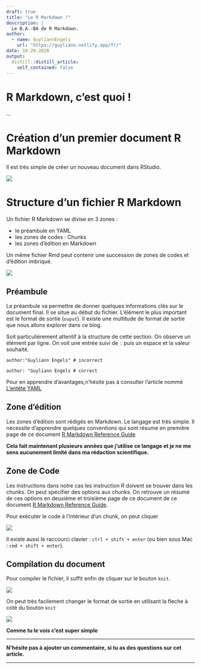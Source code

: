 ```yaml
---
draft: true
title: "Le R Markdown !"
description: |
  Le B.A.-BA de R Markdown.
author:
  - name: GuyliannEngels
    url: "https://guyliann.netlify.app/fr/"
date: 10-29-2020
output:
  distill::distill_article:
    self_contained: false
---
```


# R Markdown, c'est quoi !

...

# Création d'un premier document R Markdown

Il est très simple de créer un nouveau document dans RStudio.

![](images/rmd_new.gif)

# Structure d'un fichier R Markdown

Un fichier R Markdown se divise en 3 zones :

- le préambule en YAML
- les zones de codes : Chunks
- les zones d'édition en Markdown

Un même fichier Rmd peut contenir une succession de zones de codes et d'édition imbriqué.

![](images/rmd_zones.png)

## Préambule

Le préambule va permettre de donner quelques informations clés sur le document final. Il se situe au début du fichier. L'élément le plus important est le format de sortie (`ouput`). Il existe une multitude de format de sortie que nous allons explorer dans ce blog.

Soit particulièrement attentif à la structure de cette section. On observe un élément par ligne. On voit une entrée suivi de `:` puis un espace et la valeur souhaité.

```
author:"Guyliann Engels" # incorrect

author: "Guyliann Engels # correct
```

Pour en apprendre d'avantages,n'hésite pas à consulter l'article nommé [L’entête YAML](http://biodatascience-course.sciviews.org/sdd_blog/posts/2020-10-29-babayaml/)

## Zone d'édition

Les zones d'édition sont rédigés en Markdown. Le langage est très simple. Il nécessite d'apprendre quelques conventions qui sont résume en première page de ce document [R Markdown Reference Guide](https://rstudio.com/wp-content/uploads/2015/03/rmarkdown-reference.pdf)

**Cela fait maintenant plusieurs années que j'utilise ce langage et je ne me sens aucunement limité dans ma rédaction scientifique.**

## Zone de Code

Les instructions dans notre cas les instruction R doivent se trouver dans les chunks. On peut spécifier des options aux chunks. On retrouve un résumé de ces options en deuxième et troisième page de ce document de ce document [R Markdown Reference Guide](https://rstudio.com/wp-content/uploads/2015/03/rmarkdown-reference.pdf).

Pour exécuter le code à l'intérieur d'un chunk, on peut cliquer  

![](images/rmd_run.gif)

Il existe aussi le raccourci clavier : `ctrl + shift + enter` (ou bien sous Mac : `cmd + shift + enter`).

## Compilation du document

Pour compiler le fichier, il suffit enfin de cliquer sur le bouton `knit`. 

![](images/rmd_knit.gif)

On peut très facilement changer le format de sortie en utilisant la fleche à coté du bouton `knit`

![](images/rmd_format.png)

**Comme tu le vois c'est super simple **

***

**N'hésite pas à ajouter un commentaire, si tu as des questions sur cet article.**

***
